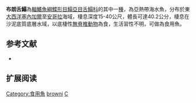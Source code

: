 {{Speciesbox
| name = 布朗舌鰨
| image = 
| image_width = 250px
| image_caption = 
| status = NE
| status_system = IUCN3.1
| genus = Cynoglossus
| species = browni
| authority = [[Chabanaud|Chabanaud]], [[1949|1949]]
| synonyms = *''Cynoglossus senegalensis browni, Chabanaud, 1949''
}}

'''布朗舌鰨'''為[[輻鰭魚綱|輻鰭魚綱]][[鰈形目|鰈形目]][[鰨亞目|鰨亞目]][[舌鰨科|舌鰨科]]的其中一[[種|種]]，為亞熱帶海水魚，分布於東[[大西洋|大西洋]][[塞內加爾|塞內加爾]]至[[安哥拉|安哥拉]]海域，棲息深度15-40公尺，體長可達40.2公分，棲息在沙泥底質底層水域，以底棲性[[無脊椎動物|無脊椎動物]]為食，生活習性不明，可做為食用魚。

==参考文献==
*{{FishBase_species|genus=Cynoglossus|species=browni |year=2014|month=4}}

== 扩展阅读 ==
{{refbegin}}
{{wikispecies-inline|Cynoglossus browni|布朗舌鰨}}
{{refend}}
{{Taxonbar|from=Q3753959}}

[[Category:食用魚|Category:食用魚]]
[[Category:舌鰨屬|browni]]
[[Category:1949年描述的魚類|C]]

{{魚類小作品}}